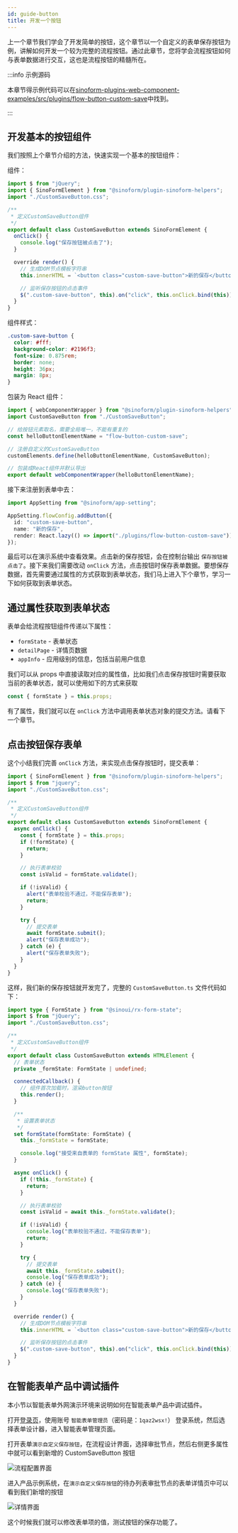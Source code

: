 ```yaml
---
id: guide-button
title: 开发一个按钮
---
```


上一个章节我们学会了开发简单的按钮，这个章节以一个自定义的表单保存按钮为例，讲解如何开发一个较为完整的流程按钮。通过此章节，您将学会流程按钮如何与表单数据进行交互，这也是流程按钮的精髓所在。

:::info 示例源码

本章节得示例代码可以在[sinoform-plugins-web-component-examples/src/plugins/flow-button-custom-save](https://gitee.com/sinoui/sinoform-plugins-web-component-examples/blob/master/src/plugins/flow-button-custom-save/)中找到。

:::

## 开发基本的按钮组件

我们按照上个章节介绍的方法，快速实现一个基本的按钮组件：

组件：

```ts title="src/plugins/flow-button-custom-save/CustomSaveButton.ts"
import $ from "jQuery";
import { SinoFormElement } from "@sinoform/plugin-sinoform-helpers";
import "./CustomSaveButton.css";

/**
 * 定义CustomSaveButton组件
 */
export default class CustomSaveButton extends SinoFormElement {
  onClick() {
    console.log("保存按钮被点击了");
  }

  override render() {
    // 生成DOM节点模板字符串
    this.innerHTML = `<button class="custom-save-button">新的保存</button>`;

    // 监听保存按钮的点击事件
    $(".custom-save-button", this).on("click", this.onClick.bind(this));
  }
}
```

组件样式：

```css title="src/plugins/flow-button-custom-save/CustomSaveButton.css"
.custom-save-button {
  color: #fff;
  background-color: #2196f3;
  font-size: 0.875rem;
  border: none;
  height: 36px;
  margin: 8px;
}
```

包装为 React 组件：

```typescript title="src/plugins/flow-button-custom-save/index.ts"
import { webComponentWrapper } from "@sinoform/plugin-sinoform-helpers";
import CustomSaveButton from "./CustomSaveButton";

// 给按钮元素取名，需要全局唯一，不能有重复的
const helloButtonElementName = "flow-button-custom-save";

// 注册自定义的CustomSaveButton
customElements.define(helloButtonElementName, CustomSaveButton);

// 包装成React组件并默认导出
export default webComponentWrapper(helloButtonElementName);
```

接下来注册到表单中去：

```typescript title="src/index.ts"
import AppSetting from "@sinoform/app-setting";

AppSetting.flowConfig.addButton({
  id: "custom-save-button",
  name: "新的保存",
  render: React.lazy(() => import("./plugins/flow-button-custom-save")),
});
```

最后可以在演示系统中查看效果。点击新的保存按钮，会在控制台输出 `保存按钮被点击了`。接下来我们需要改动 `onClick` 方法，点击按钮时保存表单数据。要想保存数据，首先需要通过属性的方式获取到表单状态，我们马上进入下个章节，学习一下如何获取到表单状态。

## 通过属性获取到表单状态

表单会给流程按钮组件传递以下属性：

- `formState` - 表单状态
- `detailPage` - 详情页数据
- `appInfo` - 应用级别的信息，包括当前用户信息

我们可以从 props 中直接读取对应的属性值，比如我们点击保存按钮时需要获取当前的表单状态，就可以使用如下的方式来获取

```typescript
const { formState } = this.props;
```

有了属性，我们就可以在 `onClick` 方法中调用表单状态对象的提交方法。请看下一个章节。

## 点击按钮保存表单

这个小结我们完善 `onClick` 方法，来实现点击保存按钮时，提交表单：

```typescript title="src/plugins/flow-button-custom-save/CustomSaveButton.ts"
import { SinoFormElement } from "@sinoform/plugin-sinoform-helpers";
import $ from "jquery";
import "./CustomSaveButton.css";

/**
 * 定义CustomSaveButton组件
 */
export default class CustomSaveButton extends SinoFormElement {
  async onClick() {
    const { formState } = this.props;
    if (!formState) {
      return;
    }

    // 执行表单校验
    const isValid = formState.validate();

    if (!isValid) {
      alert("表单校验不通过，不能保存表单");
      return;
    }

    try {
      // 提交表单
      await formState.submit();
      alert("保存表单成功");
    } catch (e) {
      alert("保存表单失败");
    }
  }
}
```

这样，我们新的保存按钮就开发完了，完整的 `CustomSaveButton.ts` 文件代码如下：

```typescript title="src/plugins/flow-button-custom-save/CustomSaveButton.ts"
import type { FormState } from "@sinoui/rx-form-state";
import $ from "jQuery";
import "./CustomSaveButton.css";

/**
 * 定义CustomSaveButton组件
 */
export default class CustomSaveButton extends HTMLElement {
  // 表单状态
  private _formState: FormState | undefined;

  connectedCallback() {
    // 组件首次加载时，渲染button按钮
    this.render();
  }

  /**
   * 设置表单状态
   */
  set formState(formState: FormState) {
    this._formState = formState;

    console.log("接受来自表单的 formState 属性", formState);
  }

  async onClick() {
    if (!this._formState) {
      return;
    }

    // 执行表单校验
    const isValid = await this._formState.validate();

    if (!isValid) {
      console.log("表单校验不通过，不能保存表单");
      return;
    }

    try {
      // 提交表单
      await this._formState.submit();
      console.log("保存表单成功");
    } catch (e) {
      console.log("保存表单失败");
    }
  }

  override render() {
    // 生成DOM节点模板字符串
    this.innerHTML = `<button class="custom-save-button">新的保存</button>`;

    // 监听保存按钮的点击事件
    $(".custom-save-button", this).on("click", this.onClick.bind(this));
  }
}
```

## 在智能表单产品中调试插件

本小节以智能表单外网演示环境来说明如何在智能表单产品中调试插件。

打开[登录页](http://121.30.232.162:18880/sso/)，使用账号 `智能表单管理员`（密码是：`1qaz2wsx!`） 登录系统，然后选择表单设计器，进入智能表单管理页面。

打开表单`演示自定义保存按钮`，在流程设计界面，选择审批节点，然后右侧更多属性中就可以看到新增的 CustomSaveButton 按钮

![流程配置界面](assets/customsavebtn-in-design.png)

进入产品示例系统，在`演示自定义保存按钮`的待办列表审批节点的表单详情页中可以看到我们新增的按钮

![详情界面](assets/customsavebtn-in-detail.png)

这个时候我们就可以修改表单项的值，测试按钮的保存功能了。
